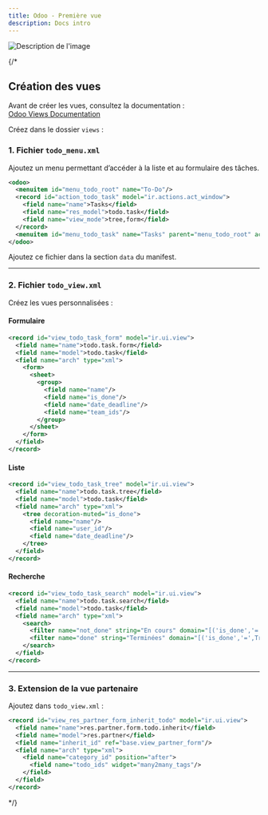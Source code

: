 ```yaml
---
title: Odoo - Première vue
description: Docs intro
---
```


![Description de l'image](../../../assets/work-in-progress.jpeg)


{/* 

## Création des vues

Avant de créer les vues, consultez la documentation :  
[Odoo Views Documentation](https://www.odoo.com/documentation/17.0/developer/reference/addons/views.html)

Créez dans le dossier `views` :

### 1. Fichier `todo_menu.xml`

Ajoutez un menu permettant d’accéder à la liste et au formulaire des tâches.

```xml
<odoo>
  <menuitem id="menu_todo_root" name="To-Do"/>
  <record id="action_todo_task" model="ir.actions.act_window">
    <field name="name">Tasks</field>
    <field name="res_model">todo.task</field>
    <field name="view_mode">tree,form</field>
  </record>
  <menuitem id="menu_todo_task" name="Tasks" parent="menu_todo_root" action="action_todo_task"/>
</odoo>
```

Ajoutez ce fichier dans la section `data` du manifest.

---

### 2. Fichier `todo_view.xml`

Créez les vues personnalisées :

#### Formulaire

```xml
<record id="view_todo_task_form" model="ir.ui.view">
  <field name="name">todo.task.form</field>
  <field name="model">todo.task</field>
  <field name="arch" type="xml">
    <form>
      <sheet>
        <group>
          <field name="name"/>
          <field name="is_done"/>
          <field name="date_deadline"/>
          <field name="team_ids"/>
        </group>
      </sheet>
    </form>
  </field>
</record>
```

#### Liste

```xml
<record id="view_todo_task_tree" model="ir.ui.view">
  <field name="name">todo.task.tree</field>
  <field name="model">todo.task</field>
  <field name="arch" type="xml">
    <tree decoration-muted="is_done">
      <field name="name"/>
      <field name="user_id"/>
      <field name="date_deadline"/>
    </tree>
  </field>
</record>
```

#### Recherche

```xml
<record id="view_todo_task_search" model="ir.ui.view">
  <field name="name">todo.task.search</field>
  <field name="model">todo.task</field>
  <field name="arch" type="xml">
    <search>
      <filter name="not_done" string="En cours" domain="[('is_done','=',False)]"/>
      <filter name="done" string="Terminées" domain="[('is_done','=',True)]"/>
    </search>
  </field>
</record>
```

---

### 3. Extension de la vue partenaire

Ajoutez dans `todo_view.xml` :

```xml
<record id="view_res_partner_form_inherit_todo" model="ir.ui.view">
  <field name="name">res.partner.form.todo.inherit</field>
  <field name="model">res.partner</field>
  <field name="inherit_id" ref="base.view_partner_form"/>
  <field name="arch" type="xml">
    <field name="category_id" position="after">
      <field name="todo_ids" widget="many2many_tags"/>
    </field>
  </field>
</record>
```
*/}